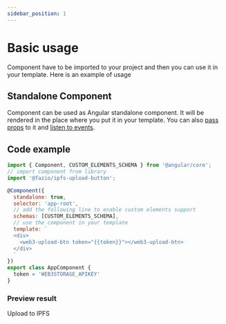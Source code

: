 ```yaml
---
sidebar_position: 1
---
```


# Basic usage

Component have to be imported to your project and then you can use it in your template. Here is an example of usage

## Standalone Component

Component can be used as Angular standalone component. It will be rendered in the place where you put it in your template. You can also [pass props](./attributes) to it and [listen to events](./events).

## Code example

```js
import { Component, CUSTOM_ELEMENTS_SCHEMA } from '@angular/core';
// import component from library
import '@fazio/ipfs-upload-button';

@Component({
  standalone: true,
  selector: 'app-root',
  // add the following line to enable custom elements support
  schemas: [CUSTOM_ELEMENTS_SCHEMA],
  // use the component in your template
  template: `
  <div>
    <web3-upload-btn token="{{token}}"></web3-upload-btn>
  </div>
  `
})
export class AppComponent {
  token = 'WEB3STORAGE_APIKEY'
}
```

### Preview result

<web3-upload-btn token="eyJhbGciOiJIUzI1NiIsInR5cCI6IkpXVCJ9.eyJzdWIiOiJkaWQ6ZXRocjoweDRiMjk5MEFiNzVjZmQ0MTgyN0EzQTNjNGViNjdFRDA1Y0YwNTU5M0MiLCJpc3MiOiJ3ZWIzLXN0b3JhZ2UiLCJpYXQiOjE2NDM2NjExODA1MDAsIm5hbWUiOiJuZ3h3ZWIzIn0.AMvg_jKnPB2pRPiR6f8AebIHrldAwMCpxILQ7av_SD8">
  Upload to IPFS
</web3-upload-btn>
